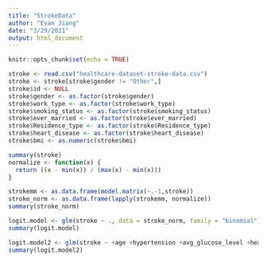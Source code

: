 ```yaml
---
title: "StrokeData"
author: "Evan Jiang"
date: "3/29/2021"
output: html_document
---
```


```r
knitr::opts_chunk$set(echo = TRUE)
```


```r
stroke <- read.csv("healthcare-dataset-stroke-data.csv")
stroke <- stroke[stroke$gender != "Other",]
stroke$id <- NULL
stroke$gender <- as.factor(stroke$gender)
stroke$work_type <- as.factor(stroke$work_type)
stroke$smoking_status <- as.factor(stroke$smoking_status)
stroke$ever_married <- as.factor(stroke$ever_married)
stroke$Residence_type <- as.factor(stroke$Residence_type)
stroke$heart_disease <- as.factor(stroke$heart_disease)
stroke$bmi <- as.numeric(stroke$bmi)

summary(stroke)
normalize <- function(x) {
  return ((x - min(x)) / (max(x) - min(x)))
}

strokemm <- as.data.frame(model.matrix(~.-1,stroke))
stroke_norm <- as.data.frame(lapply(strokemm, normalize))
summary(stroke_norm)
```

```r
logit.model <- glm(stroke ~ ., data = stroke_norm, family = "binomial")
summary(logit.model)

logit.model2 <- glm(stroke ~ +age +hypertension +avg_glucose_level +heart_disease1, data = stroke_norm, family = "binomial")
summary(logit.model2)
```



